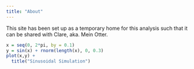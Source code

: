 ```yaml
---
title: "About"
---
```


This site has been set up as a temporary home for this analysis such that it can be shared with Clare, aka. Mein Otter.

```r
x = seq(0, 2*pi, by = 0.1)
y = sin(x) + rnorm(length(x), 0, 0.3)
plot(x,y) +
  title("Sinusoidal Simulation")
```
